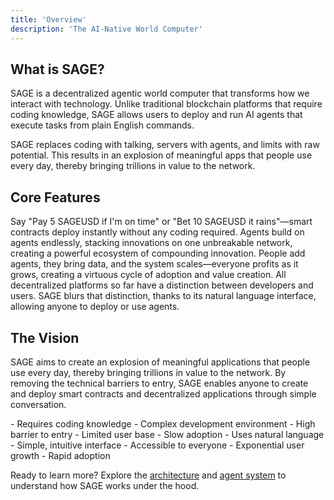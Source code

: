 ```yaml
---
title: 'Overview'
description: 'The AI-Native World Computer'
---
```


## What is SAGE?

SAGE is a decentralized agentic world computer that transforms how we interact with technology.
Unlike traditional blockchain platforms that require coding knowledge,
SAGE allows users to deploy and run AI agents that execute tasks from plain English commands.


<Note>
  SAGE replaces coding with talking, servers with agents, and limits with raw potential.
  This results in an explosion of meaningful apps that people use every day, thereby bringing trillions in value to the network.
</Note>

## Core Features

<CardGroup cols={2}>
  <Card title="Natural Language Interface" icon="comments" color="#0891b2">
    Say "Pay 5 SAGEUSD if I'm on time" or "Bet 10 SAGEUSD it rains"—smart contracts deploy instantly without any coding required.
  </Card>
  <Card title="Composable Agents" icon="cubes" color="#7c3aed">
    Agents build on agents endlessly, stacking innovations on one unbreakable network, creating a powerful ecosystem of compounding innovation.
  </Card>
  <Card title="Community-Driven Growth" icon="users" color="#c2410c">
    People add agents, they bring data, and the system scales—everyone profits as it grows, creating a virtuous cycle of adoption and value creation.
  </Card>
  <Card title="Democratized Development" icon="code" color="#3b82f6">
    All decentralized platforms so far have a distinction between developers and users. SAGE blurs that distinction, thanks to its natural language interface, allowing anyone to deploy or use agents.
  </Card>
</CardGroup>

## The Vision

SAGE aims to create an explosion of meaningful applications that people use every day, thereby bringing trillions in value to the network. By removing the technical barriers to entry, SAGE enables anyone to create and deploy smart contracts and decentralized applications through simple conversation.

<Tabs>
  <Tab title="Traditional Blockchain">
    - Requires coding knowledge
    - Complex development environment
    - High barrier to entry
    - Limited user base
    - Slow adoption
  </Tab>
  <Tab title="SAGE">
    - Uses natural language
    - Simple, intuitive interface
    - Accessible to everyone
    - Exponential user growth
    - Rapid adoption
  </Tab>
</Tabs>

Ready to learn more? Explore the [architecture](/sage/architecture) and [agent system](/sage/agents) to understand how SAGE works under the hood. 